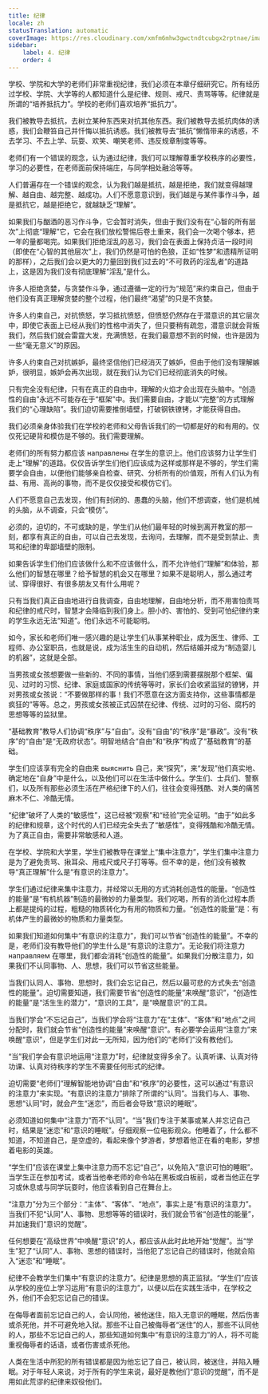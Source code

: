```yaml
---
title: 纪律
locale: zh
statusTranslation: automatic
coverImage: https://res.cloudinary.com/xmfm6mhw3gwctndtcubgx2rptnae/image/upload/v1740337243/small_cover_educacion_fundamental_a051170f1c.webp
sidebar:
    label: 4. 纪律
    order: 4
---
```

学校、学院和大学的老师们非常重视纪律，我们必须在本章仔细研究它。所有经历过学校、学院、大学等的人都知道什么是纪律、规则、戒尺、责骂等等。纪律就是所谓的“培养抵抗力”。学校的老师们喜欢培养“抵抗力”。

我们被教导去抵抗，去树立某种东西来对抗其他东西。我们被教导去抵抗肉体的诱惑，我们会鞭笞自己并忏悔以抵抗诱惑。我们被教导去“抵抗”懒惰带来的诱惑，不去学习、不去上学、玩耍、欢笑、嘲笑老师、违反规章制度等等。

老师们有一个错误的观念，认为通过纪律，我们可以理解尊重学校秩序的必要性，学习的必要性，在老师面前保持端庄，与同学相处融洽等等。

人们普遍存在一个错误的观念，认为我们越是抵抗，越是拒绝，我们就变得越理解、越自由、越完整、越成功。人们不愿意意识到，我们越是与某件事作斗争，越是抵抗它，越是拒绝它，就越缺乏“理解”。

如果我们与酗酒的恶习作斗争，它会暂时消失，但由于我们没有在“心智的所有层次”上彻底“理解”它，它会在我们放松警惕后卷土重来，我们会一次喝个够本，把一年的量都喝完。如果我们拒绝淫乱的恶习，我们会在表面上保持贞洁一段时间（即使在“心智的其他层次”上，我们仍然是可怕的色狼，正如“性梦”和遗精所证明的那样），之后我们会以更大的力量回到我们过去的“不可救药的淫乱者”的道路上，这是因为我们没有彻底理解“淫乱”是什么。

许多人拒绝贪婪，与贪婪作斗争，通过遵循一定的行为“规范”来约束自己，但由于他们没有真正理解贪婪的整个过程，他们最终“渴望”的只是不贪婪。

许多人约束自己，对抗愤怒，学习抵抗愤怒，但愤怒仍然存在于潜意识的其它层次中，即使它表面上已经从我们的性格中消失了，但只要稍有疏忽，潜意识就会背叛我们，然后我们就会雷霆大发，充满愤怒，在我们最意想不到的时候，也许是因为一些“毫无意义”的原因。

许多人约束自己对抗嫉妒，最终坚信他们已经消灭了嫉妒，但由于他们没有理解嫉妒，很明显，嫉妒会再次出现，就在我们认为它们已经彻底消失的时候。

只有完全没有纪律，只有在真正的自由中，理解的火焰才会出现在头脑中。“创造性的自由”永远不可能存在于“框架”中。我们需要自由，才能以“完整”的方式理解我们的“心理缺陷”。我们迫切需要推倒墙壁，打破钢铁镣铐，才能获得自由。

我们必须亲身体验我们在学校的老师和父母告诉我们的一切都是好的和有用的。仅仅死记硬背和模仿是不够的。我们需要理解。

老师们的所有努力都应该 направлены 在学生的意识上。他们应该努力让学生们走上“理解”的道路。仅仅告诉学生们他们应该成为这样或那样是不够的，学生们需要学会自由，以便他们能够亲自检查、研究、分析所有的价值观，所有人们认为有益、有用、高尚的事物，而不是仅仅接受和模仿它们。

人们不愿意自己去发现，他们有封闭的、愚蠢的头脑，他们不想调查，他们是机械的头脑，从不调查，只会“模仿”。

必须的，迫切的，不可或缺的是，学生们从他们最年轻的时候到离开教室的那一刻，都享有真正的自由，可以自己去发现，去询问，去理解，而不是受到禁止、责骂和纪律的卑鄙墙壁的限制。

如果告诉学生们他们应该做什么和不应该做什么，而不允许他们“理解”和体验，那么他们的智慧在哪里？给予智慧的机会又在哪里？如果不是聪明人，那么通过考试、穿得很好、有很多朋友又有什么用呢？

只有当我们真正自由地进行自我调查，自由地理解，自由地分析，而不用害怕责骂和纪律的戒尺时，智慧才会降临到我们身上。胆小的、害怕的、受到可怕纪律约束的学生永远无法“知道”。他们永远不可能聪明。

如今，家长和老师们唯一感兴趣的是让学生们从事某种职业，成为医生、律师、工程师、办公室职员，也就是说，成为活生生的自动机，然后结婚并成为“制造婴儿的机器”，这就是全部。

当男孩或女孩想要做一些新的、不同的事情，当他们感到需要摆脱那个框架、偏见、过时的习惯、纪律、家庭或国家的传统等等时，家长们会收紧监狱的镣铐，并对男孩或女孩说：“不要做那样的事！我们不愿意在这方面支持你，这些事情都是疯狂的”等等。总之，男孩或女孩被正式囚禁在纪律、传统、过时的习俗、腐朽的思想等等的监狱里。

“基础教育”教导人们协调“秩序”与“自由”。没有“自由”的“秩序”是“暴政”。没有“秩序”的“自由”是“无政府状态”。明智地结合“自由”和“秩序”构成了“基础教育”的基础。

学生们应该享有完全的自由来 выяснить 自己，来“探究”，来“发现”他们真实地、确定地在“自身”中是什么，以及他们可以在生活中做什么。学生们、士兵们、警察们，以及所有那些必须生活在严格纪律下的人们，往往会变得残酷、对人类的痛苦麻木不仁、冷酷无情。

“纪律”破坏了人类的“敏感性”，这已经被“观察”和“经验”完全证明。“由于”如此多的纪律和规章，这个时代的人们已经完全失去了“敏感性”，变得残酷和冷酷无情。为了真正自由，需要非常敏感和人道。

在学校、学院和大学里，学生们被教导在课堂上“集中注意力”，学生们集中注意力是为了避免责骂、揪耳朵、用戒尺或尺子打等等。但不幸的是，他们没有被教导“真正理解”什么是“有意识的注意力”。

学生们通过纪律来集中注意力，并经常以无用的方式消耗创造性的能量。“创造性的能量”是“有机机器”制造的最微妙的力量类型。我们吃喝，所有的消化过程本质上都是提纯的过程，粗糙的物质转化为有用的物质和力量。“创造性的能量”是：有机体产生的最微妙的物质和力量类型。

如果我们知道如何集中“有意识的注意力”，我们可以节省“创造性的能量”。不幸的是，老师们没有教导他们的学生什么是“有意识的注意力”。无论我们将注意力 направляем 在哪里，我们都会消耗“创造性的能量”。如果我们分散注意力，如果我们不认同事物、人、思想，我们可以节省这些能量。

当我们认同人、事物、思想时，我们会忘记自己，然后以最可悲的方式失去“创造性的能量”。迫切需要知道，我们需要节省“创造性的能量”来唤醒“意识”，“创造性的能量”是“活生生的潜力”，“意识的工具”，是“唤醒意识”的工具。

当我们学会“不忘记自己”，当我们学会将“注意力”在“主体”、“客体”和“地点”之间分配时，我们就会节省“创造性的能量”来唤醒“意识”。有必要学会运用“注意力”来唤醒“意识”，但是学生们对此一无所知，因为他们的“老师们”没有教他们。

“当”我们学会有意识地运用“注意力”时，纪律就变得多余了。认真听课、认真对待功课、认真对待秩序的学生不需要任何形式的纪律。

迫切需要“老师们”理解智能地协调“自由”和“秩序”的必要性，这可以通过“有意识的注意力”来实现。“有意识的注意力”排除了所谓的“认同”。当我们与人、事物、思想“认同”时，就会产生“迷恋”，而后者会导致“意识的睡眠”。

必须知道如何集中“注意力”而不“认同”。“当”我们专注于某事或某人并忘记自己时，结果是“迷恋”和“意识的睡眠”。仔细观察一位电影观众。他睡着了，什么都不知道，不知道自己，是空虚的，看起来像个梦游者，梦想着他正在看的电影，梦想着电影的英雄。

“学生们”应该在课堂上集中注意力而不忘记“自己”，以免陷入“意识可怕的睡眠”。当学生正在参加考试，或者当他奉老师的命令站在黑板或白板前，或者当他正在学习或休息或与同学玩耍时，他应该看到自己在舞台上。

“注意力”分为三个部分：“主体”、“客体”、“地点”，事实上是“有意识的注意力”。当我们不犯“认同”人、事物、思想等等的错误时，我们就会节省“创造性的能量”，并加速我们“意识的觉醒”。

任何想要在“高级世界”中唤醒“意识”的人，都应该从此时此地开始“觉醒”。当“学生”犯了“认同”人、事物、思想的错误时，当他犯了忘记自己的错误时，他就会陷入“迷恋”和“睡眠”。

纪律不会教学生们集中“有意识的注意力”。纪律是思想的真正监狱。“学生们”应该从学校的座位上学习运用“有意识的注意力”，以便以后在实践生活中，在学校之外，他们不会犯忘记自己的错误。

在侮辱者面前忘记自己的人，会认同他，被他迷住，陷入无意识的睡眠，然后伤害或杀死他，并不可避免地入狱。那些不让自己被侮辱者“迷住”的人，那些不认同他的人，那些不忘记自己的人，那些知道如何集中“有意识的注意力”的人，将不可能重视侮辱者的话语，或者伤害或杀死他。

人类在生活中所犯的所有错误都是因为他忘记了自己，被认同，被迷住，并陷入睡眠。对于年轻人来说，对于所有的学生来说，最好是教他们“意识的觉醒”，而不是用如此荒谬的纪律来奴役他们。

